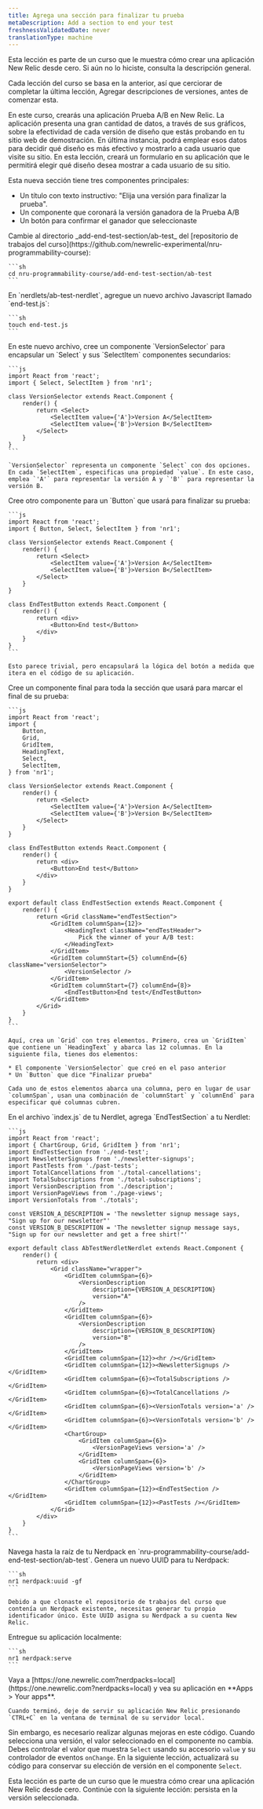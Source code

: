 ```yaml
---
title: Agrega una sección para finalizar tu prueba
metaDescription: Add a section to end your test
freshnessValidatedDate: never
translationType: machine
---
```


<Callout variant="tip">
  Esta lección es parte de un curso que le muestra cómo crear una aplicación New Relic desde cero. Si aún no lo hiciste, consulta la descripción general.

  Cada lección del curso se basa en la anterior, así que cerciorar de completar la última lección, Agregar descripciones de versiones, antes de comenzar esta.
</Callout>

En este curso, crearás una aplicación Prueba A/B en New Relic. La aplicación presenta una gran cantidad de datos, a través de sus gráficos, sobre la efectividad de cada versión de diseño que estás probando en tu sitio web de demostración. En última instancia, podrá emplear esos datos para decidir qué diseño es más efectivo y mostrarlo a cada usuario que visite su sitio. En esta lección, creará un formulario en su aplicación que le permitirá elegir qué diseño desea mostrar a cada usuario de su sitio.

Esta nueva sección tiene tres componentes principales:

* Un título con texto instructivo: "Elija una versión para finalizar la prueba".
* Un componente que coronará la versión ganadora de la Prueba A/B
* Un botón para confirmar el ganador que seleccionaste

<Steps>
  <Step>
    Cambie al directorio _add-end-test-section/ab-test_ del [repositorio de trabajos del curso](https://github.com/newrelic-experimental/nru-programmability-course):

    ```sh
    cd nru-programmability-course/add-end-test-section/ab-test
    ```
  </Step>

  <Step>
    En `nerdlets/ab-test-nerdlet`, agregue un nuevo archivo Javascript llamado `end-test.js`:

    ```sh
    touch end-test.js
    ```
  </Step>

  <Step>
    En este nuevo archivo, cree un componente `VersionSelector` para encapsular un `Select` y sus `SelectItem` componentes secundarios:

    ```js
    import React from 'react';
    import { Select, SelectItem } from 'nr1';

    class VersionSelector extends React.Component {
        render() {
            return <Select>
                <SelectItem value={'A'}>Version A</SelectItem>
                <SelectItem value={'B'}>Version B</SelectItem>
            </Select>
        }
    }
    ```

    `VersionSelector` representa un componente `Select` con dos opciones. En cada `SelectItem`, especificas una propiedad `value`. En este caso, emplea `'A'` para representar la versión A y `'B'` para representar la versión B.
  </Step>

  <Step>
    Cree otro componente para un `Button` que usará para finalizar su prueba:

    ```js
    import React from 'react';
    import { Button, Select, SelectItem } from 'nr1';

    class VersionSelector extends React.Component {
        render() {
            return <Select>
                <SelectItem value={'A'}>Version A</SelectItem>
                <SelectItem value={'B'}>Version B</SelectItem>
            </Select>
        }
    }

    class EndTestButton extends React.Component {
        render() {
            return <div>
                <Button>End test</Button>
            </div>
        }
    }
    ```

    Esto parece trivial, pero encapsulará la lógica del botón a medida que itera en el código de su aplicación.
  </Step>

  <Step>
    Cree un componente final para toda la sección que usará para marcar el final de su prueba:

    ```js
    import React from 'react';
    import {
        Button,
        Grid,
        GridItem,
        HeadingText,
        Select,
        SelectItem,
    } from 'nr1';

    class VersionSelector extends React.Component {
        render() {
            return <Select>
                <SelectItem value={'A'}>Version A</SelectItem>
                <SelectItem value={'B'}>Version B</SelectItem>
            </Select>
        }
    }

    class EndTestButton extends React.Component {
        render() {
            return <div>
                <Button>End test</Button>
            </div>
        }
    }

    export default class EndTestSection extends React.Component {
        render() {
            return <Grid className="endTestSection">
                <GridItem columnSpan={12}>
                    <HeadingText className="endTestHeader">
                        Pick the winner of your A/B test:
                    </HeadingText>
                </GridItem>
                <GridItem columnStart={5} columnEnd={6} className="versionSelector">
                    <VersionSelector />
                </GridItem>
                <GridItem columnStart={7} columnEnd={8}>
                    <EndTestButton>End test</EndTestButton>
                </GridItem>
            </Grid>
        }
    }
    ```

    Aquí, crea un `Grid` con tres elementos. Primero, crea un `GridItem` que contiene un `HeadingText` y abarca las 12 columnas. En la siguiente fila, tienes dos elementos:

    * El componente `VersionSelector` que creó en el paso anterior
    * Un `Button` que dice "Finalizar prueba"

    Cada uno de estos elementos abarca una columna, pero en lugar de usar `columnSpan`, usan una combinación de `columnStart` y `columnEnd` para especificar qué columnas cubren.
  </Step>

  <Step>
    En el archivo `index.js` de tu Nerdlet, agrega `EndTestSection` a tu Nerdlet:

    ```js
    import React from 'react';
    import { ChartGroup, Grid, GridItem } from 'nr1';
    import EndTestSection from './end-test';
    import NewsletterSignups from './newsletter-signups';
    import PastTests from './past-tests';
    import TotalCancellations from './total-cancellations';
    import TotalSubscriptions from './total-subscriptions';
    import VersionDescription from './description';
    import VersionPageViews from './page-views';
    import VersionTotals from './totals';

    const VERSION_A_DESCRIPTION = 'The newsletter signup message says, "Sign up for our newsletter"'
    const VERSION_B_DESCRIPTION = 'The newsletter signup message says, "Sign up for our newsletter and get a free shirt!"'

    export default class AbTestNerdletNerdlet extends React.Component {
        render() {
            return <div>
                <Grid className="wrapper">
                    <GridItem columnSpan={6}>
                        <VersionDescription
                            description={VERSION_A_DESCRIPTION}
                            version="A"
                        />
                    </GridItem>
                    <GridItem columnSpan={6}>
                        <VersionDescription
                            description={VERSION_B_DESCRIPTION}
                            version="B"
                        />
                    </GridItem>
                    <GridItem columnSpan={12}><hr /></GridItem>
                    <GridItem columnSpan={12}><NewsletterSignups /></GridItem>
                    <GridItem columnSpan={6}><TotalSubscriptions /></GridItem>
                    <GridItem columnSpan={6}><TotalCancellations /></GridItem>
                    <GridItem columnSpan={6}><VersionTotals version='a' /></GridItem>
                    <GridItem columnSpan={6}><VersionTotals version='b' /></GridItem>
                    <ChartGroup>
                        <GridItem columnSpan={6}>
                            <VersionPageViews version='a' />
                        </GridItem>
                        <GridItem columnSpan={6}>
                            <VersionPageViews version='b' />
                        </GridItem>
                    </ChartGroup>
                    <GridItem columnSpan={12}><EndTestSection /></GridItem>
                    <GridItem columnSpan={12}><PastTests /></GridItem>
                </Grid>
            </div>
        }
    }
    ```
  </Step>

  <Step>
    Navega hasta la raíz de tu Nerdpack en `nru-programmability-course/add-end-test-section/ab-test`.
  </Step>

  <Step>
    Genera un nuevo UUID para tu Nerdpack:

    ```sh
    nr1 nerdpack:uuid -gf
    ```

    Debido a que clonaste el repositorio de trabajos del curso que contenía un Nerdpack existente, necesitas generar tu propio identificador único. Este UUID asigna su Nerdpack a su cuenta New Relic.
  </Step>

  <Step>
    Entregue su aplicación localmente:

    ```sh
    nr1 nerdpack:serve
    ```
  </Step>

  <Step>
    Vaya a [https://one.newrelic.com?nerdpacks=local](https://one.newrelic.com?nerdpacks=local) y vea su aplicación en **Apps > Your apps**.

    Cuando terminó, deje de servir su aplicación New Relic presionando `CTRL+C` en la ventana de terminal de su servidor local.
  </Step>
</Steps>

Sin embargo, es necesario realizar algunas mejoras en este código. Cuando selecciona una versión, el valor seleccionado en el componente no cambia. Debes controlar el valor que muestra `Select` usando su accesorio `value` y su controlador de eventos `onChange`. En la siguiente lección, actualizará su código para conservar su elección de versión en el componente `Select`.

<Callout variant="course">
  Esta lección es parte de un curso que le muestra cómo crear una aplicación New Relic desde cero. Continúe con la siguiente lección: persista en la versión seleccionada.
</Callout>
